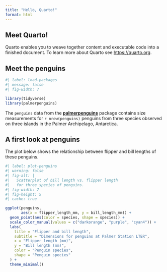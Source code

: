 ```yaml
---
title: "Hello, Quarto!"
format: html
---
```


## Meet Quarto!

Quarto enables you to weave together content and executable code into a finished document. To learn more about Quarto see <https://quarto.org>.

## Meet the penguins

```r
#| label: load-packages
#| message: false
#| fig-width: 7

library(tidyverse)
library(palmerpenguins)
```

The `penguins` data from the [**palmerpenguins**](https://allisonhorst.github.io/palmerpenguins "palmerpenguins R package") package contains size measurements for `r nrow(penguins)` penguins from three species observed on three islands in the Palmer Archipelago, Antarctica.

## A first look at penguins

The plot below shows the relationship between flipper and bill lengths of these penguins.

```r
#| label: plot-penguins
#| warning: false
#| fig-alt: |
#|   Scatterplot of bill length vs. flipper length
#|   for three species of penguins.
#| fig-width: 7
#| fig-height: 5
#| cache: true

ggplot(penguins, 
       aes(x = flipper_length_mm, y = bill_length_mm)) +
  geom_point(aes(color = species, shape = species)) +
  scale_color_manual(values = c("darkorange", "purple", "cyan4")) +
  labs(
    title = "Flipper and bill length",
    subtitle = "Dimensions for penguins at Palmer Station LTER",
    x = "Flipper length (mm)", 
    y = "Bill length (mm)",
    color = "Penguin species", 
    shape = "Penguin species"
  ) +
  theme_minimal()
```

